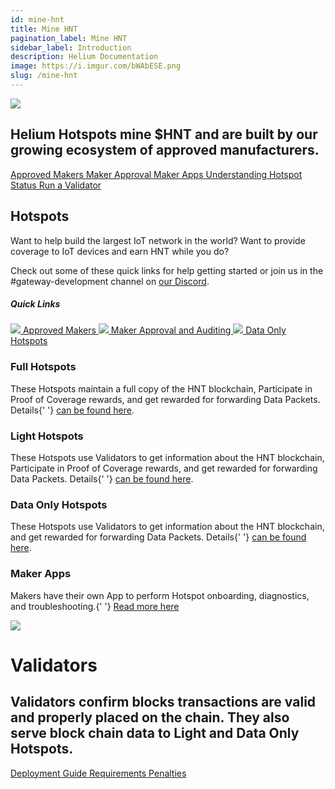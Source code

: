 ```yaml
---
id: mine-hnt
title: Mine HNT
pagination_label: Mine HNT
sidebar_label: Introduction
description: Helium Documentation
image: https://i.imgur.com/bWAbESE.png
slug: /mine-hnt
---
```



<div class="container" style={{ padding: 0, marginBottom: 60 }}>
  <div class="row">
    <div class="col col--12">
      <div class="flex">
        <img className="headericon" src={useBaseUrl('img/mine-hnt/minehnticon.png')} />
        <div className="headertext">
          <h2 className="subtitle">
            Helium Hotspots mine $HNT and are built by our growing ecosystem of approved
            manufacturers.
          </h2>
          <div>
            <a href="/mine-hnt/full-hotspots">
              <span class="badge badge--secondary">Approved Makers</span>
            </a>
            <a href="/mine-hnt/full-hotspots/become-a-maker/maker-approval-auditing">
              <span class="badge badge--secondary">Maker Approval</span>
            </a>
            <a href="/hotspot-makers/maker-apps">
              <span class="badge badge--secondary">Maker Apps</span>
            </a>
            <a href="/mine-hnt/understanding-hotspot-status">
              <span class="badge badge--secondary">Understanding Hotspot Status</span>
            </a>
            <a href="/mine-hnt/validators">
              <span class="badge badge--secondary">Run a Validator</span>
            </a>
          </div>
        </div>
      </div>
    </div>
  </div>
</div>

<div class="container" style={{ padding: 0 }}>
  <div class="row">
    <div class="col col--12">
      <h2>Hotspots</h2>
    </div>
    <div class="col col--6">
      <p>
        Want to help build the largest IoT network in the world? Want to provide coverage to IoT
        devices and earn HNT while you do?
      </p>
      <p style={{ marginBottom: 40 }}>
        Check out some of these quick links for help getting started or join us in the
        #gateway-development channel on <a href="https://discord.gg/helium">our Discord</a>.
      </p>
    </div>
    <div class="col col--5 col--offset-1 " style={{ marginBottom: 100 }}>
      <h5 style={{ marginTop: 0 }}>Quick Links</h5>
      <a className="block" href="/mine-hnt/full-hotspots">
        <img className="docicon" src={useBaseUrl('img/icons/docicon.svg')} /> Approved Makers
      </a>
      <a className="block" href="/mine-hnt/full-hotspots/become-a-maker/maker-approval-auditing">
        <img className="docicon" src={useBaseUrl('img/icons/docicon.svg')} /> Maker Approval and
        Auditing
      </a>
      <a className="block" href="/mine-hnt/data-only-hotspots">
        <img className="docicon" src={useBaseUrl('img/icons/docicon.svg')} /> Data Only Hotspots
      </a>
    </div>
  </div>
  <div class="row">
    <div class="col col--6 borderTop">
      <div>
        <h3>Full Hotspots</h3>
        <p style={{ marginBottom: 40 }}>
          These Hotspots maintain a full copy of the HNT blockchain, Participate in Proof of
          Coverage rewards, and get rewarded for forwarding Data Packets. Details{' '}
          <a href="https://docs.helium.com/mine-hnt/full-hotspots">can be found here</a>.
        </p>
      </div>
    </div>
    <div class="col col--6 borderTop">
      <div>
        <h3>Light Hotspots</h3>
        <p style={{ marginBottom: 40 }}>
          These Hotspots use Validators to get information about the HNT blockchain, Participate in
          Proof of Coverage rewards, and get rewarded for forwarding Data Packets. Details{' '}
          <a href="https://docs.helium.com/hotspot-makers/light-hotspots">can be found here</a>.
        </p>
      </div>
    </div>
    <div class="col col--6 borderTop">
      <div>
        <h3>Data Only Hotspots</h3>
        <p style={{ marginBottom: 40 }}>
          These Hotspots use Validators to get information about the HNT blockchain, and get
          rewarded for forwarding Data Packets. Details{' '}
          <a href="https://docs.helium.com/mine-hnt/data-only-hotspots">can be found here</a>.
        </p>
      </div>
    </div>
    <div class="col col--6 borderTop">
      <div>
        <h3>Maker Apps</h3>
        <p style={{ marginBottom: 40 }}>
          Makers have their own App to perform Hotspot onboarding, diagnostics, and troubleshooting.{' '}
          <a href="/hotspot-makers/maker-apps">Read more here</a>
        </p>
      </div>
    </div>
  </div>
</div>

<div class="container" style={{ padding: 0, marginBottom: 60 }}>
  <div class="row">
    <div class="col col--12">
      <div class="flex">
        <img className="headericon" src={useBaseUrl('img/validators/runvalidator.png')} />
        <div className="headertext">
          <h1 style={{ marginTop: 0 }}>Validators</h1>
          <h2 className="subtitle">
            Validators confirm blocks transactions are valid and properly placed on the chain. They
            also serve block chain data to Light and Data Only Hotspots.
          </h2>
          <div>
            <a href="/mine-hnt/validators/mainnet/deployment-guide">
              <span class="badge badge--secondary">Deployment Guide</span>
            </a>
            <a href="/mine-hnt/validators/requirements/">
              <span class="badge badge--secondary">Requirements</span>
            </a>
            <a href="/mine-hnt/validators/penalties">
              <span class="badge badge--secondary">Penalties</span>
            </a>
          </div>
        </div>
      </div>
    </div>
  </div>
</div>
